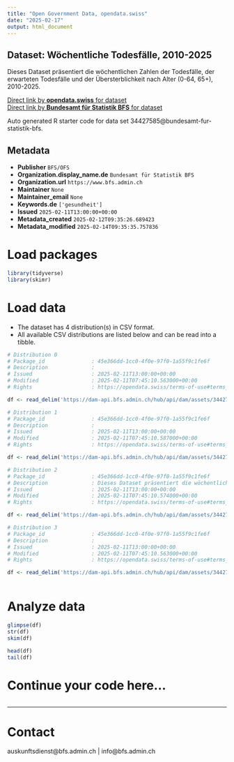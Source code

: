 ```yaml
---
title: "Open Government Data, opendata.swiss"
date: "2025-02-17"
output: html_document
---
```


## Dataset: Wöchentliche Todesfälle, 2010-2025

Dieses Dataset präsentiert die wöchentlichen Zahlen der Todesfälle, der erwarteten Todesfälle und der Übersterblichkeit nach Alter (0-64, 65+), 2010-2025.

[Direct link by **opendata.swiss** for dataset](https://opendata.swiss/de/dataset/wochentliche-todesfalle-2010-2025)<br>
[Direct link by **Bundesamt für Statistik BFS** for dataset](https://www.bfs.admin.ch/asset/de/ts-d-14.03.04.03-wr)

Auto generated R starter code for data set 34427585@bundesamt-fur-statistik-bfs.

## Metadata

- **Publisher** `BFS/OFS`
- **Organization.display_name.de** `Bundesamt für Statistik BFS`
- **Organization.url** `https://www.bfs.admin.ch`
- **Maintainer** `None`
- **Maintainer_email** `None`
- **Keywords.de** `['gesundheit']`
- **Issued** `2025-02-11T13:00:00+00:00`
- **Metadata_created** `2025-02-12T09:35:26.689423`
- **Metadata_modified** `2025-02-14T09:35:35.757836`


# Load packages

```r

library(tidyverse)
library(skimr)

```

# Load data

-   The dataset has 4 distribution(s) in CSV format.
-   All available CSV distributions are listed below and can be read into a tibble.

```r

# Distribution 0
# Package_id               : 45e366dd-1cc0-4f0e-97f0-1a55f9c1fe6f
# Description              : 
# Issued                   : 2025-02-11T13:00:00+00:00
# Modified                 : 2025-02-11T07:45:10.563000+00:00
# Rights                   : https://opendata.swiss/terms-of-use#terms_by_ask

df <- read_delim('https://dam-api.bfs.admin.ch/hub/api/dam/assets/34427599/master')

# Distribution 1
# Package_id               : 45e366dd-1cc0-4f0e-97f0-1a55f9c1fe6f
# Description              : 
# Issued                   : 2025-02-11T13:00:00+00:00
# Modified                 : 2025-02-11T07:45:10.587000+00:00
# Rights                   : https://opendata.swiss/terms-of-use#terms_by_ask

df <- read_delim('https://dam-api.bfs.admin.ch/hub/api/dam/assets/34427595/master')

# Distribution 2
# Package_id               : 45e366dd-1cc0-4f0e-97f0-1a55f9c1fe6f
# Description              : Dieses Dataset präsentiert die wöchentlichen Zahlen der Todesfälle, der erwarteten Todesfälle und der Übersterblichkeit nach Alter (0-64, 65+), 2010-2025.
# Issued                   : 2025-02-11T13:00:00+00:00
# Modified                 : 2025-02-11T07:45:10.574000+00:00
# Rights                   : https://opendata.swiss/terms-of-use#terms_by_ask

df <- read_delim('https://dam-api.bfs.admin.ch/hub/api/dam/assets/34427606/master')

# Distribution 3
# Package_id               : 45e366dd-1cc0-4f0e-97f0-1a55f9c1fe6f
# Description              : 
# Issued                   : 2025-02-11T13:00:00+00:00
# Modified                 : 2025-02-11T07:45:10.563000+00:00
# Rights                   : https://opendata.swiss/terms-of-use#terms_by_ask

df <- read_delim('https://dam-api.bfs.admin.ch/hub/api/dam/assets/34427605/master')



```

# Analyze data

```r

glimpse(df)
str(df)
skim(df)

head(df)
tail(df)

```

# Continue your code here...

```r

```

------------------------------------------------------------------------

# Contact

auskunftsdienst@bfs.admin.ch | info@bfs.admin.ch
